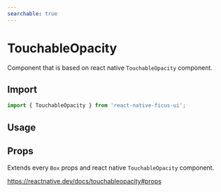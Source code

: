 ```yaml
---
searchable: true
---
```




# TouchableOpacity

Component that is based on react native `TouchableOpacity` component.

## Import

```js
import { TouchableOpacity } from 'react-native-ficus-ui';
```

## Usage

<div className="mt-2">
  <ExpoDemo id="@bearstudio/ficus-ui-touchableopacity" />
</div>

## Props

Extends every `Box` props and react native `TouchableOpacity` component.

https://reactnative.dev/docs/touchableopacity#props
